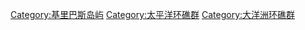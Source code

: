 [[Category:基里巴斯岛屿|Category:基里巴斯岛屿]]
[[Category:太平洋环礁群|Category:太平洋环礁群]]
[[Category:大洋洲环礁群|Category:大洋洲环礁群]]
